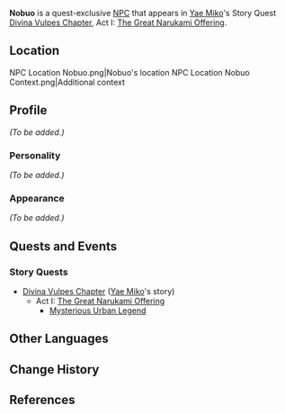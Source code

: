 {{Meta
<!-- Remove this template after adding the missing info -->
|missing_NPC_profile  = yes
}}
{{Character Infobox
|type             = Quest NPC
|image            = NPC Nobuo.png
|region           = Inazuma
|voiceEN          = [[imdb:nm1340118|Elias Toufexis]]<ref>Twitter: [https://twitter.com/EliasToufexis/status/1493966005688627200 EN VA Self Announcement]</ref>
}}
'''Nobuo''' is a quest-exclusive [[NPC]] that appears in [[Yae Miko]]'s Story Quest [[Divina Vulpes Chapter]], Act I: [[The Great Narukami Offering]].

==Location==
<gallery hideaddbutton="true" captionalign="center">
NPC Location Nobuo.png|Nobuo's location
NPC Location Nobuo Context.png|Additional context
</gallery>

==Profile==
<!-- detailed story/lore information goes here -->
''(To be added.)''

===Personality===
''(To be added.)''

===Appearance===
''(To be added.)''

==Quests and Events==
===Story Quests===
* [[Divina Vulpes Chapter]] ([[Yae Miko]]'s story)
** Act I: [[The Great Narukami Offering]]
*** [[Mysterious Urban Legend]]

==Other Languages==
{{Other Languages|default_hidden = 1
|en      = Nobuo
|zhs     = 伸夫
|zhs_rm  = Xìnfū
|zht     = 伸夫
|zht_rm  = Xìnfū
|ja      = 伸夫
|ja_rm   = Nobuo
|ko      = 노부오
|ko_rm   = 
|es      = Nobuo
|fr      = Nobuo
|ru      = Нобуо
|th      = Nobuo
|vi      = Nobuo
|de      = Nobuo
|id      = Nobuo
|pt      = Nobuo
}}

==Change History==
{{Change History|2.5}}

==References==
{{Reflist}}
